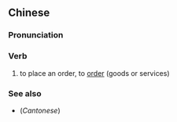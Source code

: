 {{also|下单}}
==Chinese==
{{zh-forms|s=下单}}

===Pronunciation===
{{zh-pron
|m=xiàdān
|c=haa6 daan1
|cat=v
}}

===Verb===
{{zh-verb}}

# to place an order, to [[order]] (goods or services)

===See also===
* (''Cantonese'') {{zh-l|落單|tr=lok6 daan1}}